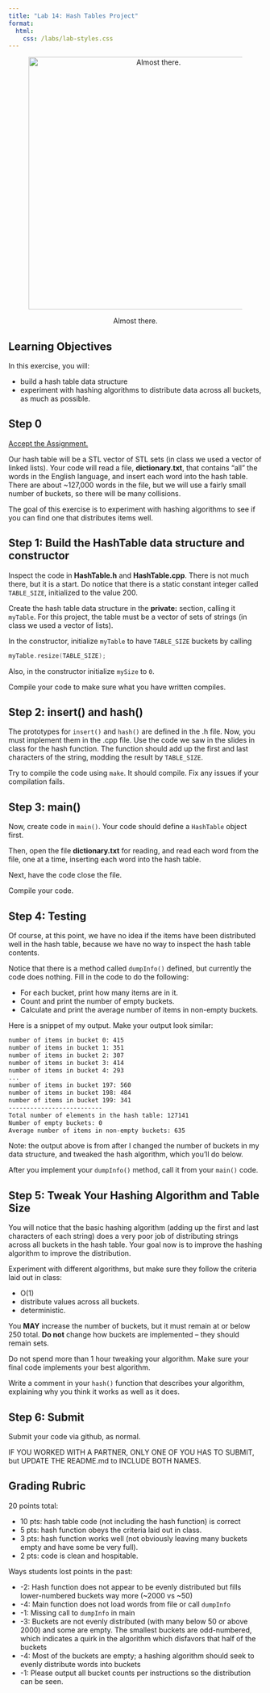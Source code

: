 ```yaml
---
title: "Lab 14: Hash Tables Project"
format: 
  html:
    css: /labs/lab-styles.css
---
```


<center>

<figure>

<img src="/images/labs/lab14/lab14-header.gif" alt="Almost there." width="500"/>

<figcaption>Almost there.</figcaption>

</figure>

</center>

## Learning Objectives

In this exercise, you will:

-   build a hash table data structure
-   experiment with hashing algorithms to distribute data across all buckets, as much as possible.

## Step 0

[Accept the Assignment.](){target="_blank"}

Our hash table will be a STL vector of STL sets (in class we used a vector of linked lists). Your code will read a file, **dictionary.txt**, that contains "all" the words in the English language, and insert each word into the hash table. There are about \~127,000 words in the file, but we will use a fairly small number of buckets, so there will be many collisions.

The goal of this exercise is to experiment with hashing algorithms to see if you can find one that distributes items well.

## Step 1: Build the HashTable data structure and constructor

Inspect the code in **HashTable.h** and **HashTable.cpp**. There is not much there, but it is a start. Do notice that there is a static constant integer called `TABLE_SIZE`, initialized to the value 200.

Create the hash table data structure in the **private:** section, calling it `myTable`. For this project, the table must be a vector of sets of strings (in class we used a vector of lists).

In the constructor, initialize `myTable` to have `TABLE_SIZE` buckets by calling

``` cpp
myTable.resize(TABLE_SIZE);
```

Also, in the constructor initialize `mySize` to `0`.

Compile your code to make sure what you have written compiles.

## Step 2: insert() and hash()

The prototypes for `insert()` and `hash()` are defined in the .h file. Now, you must implement them in the .cpp file. Use the code we saw in the slides in class for the hash function. The function should add up the first and last characters of the string, modding the result by `TABLE_SIZE`.

Try to compile the code using `make`. It should compile. Fix any issues if your compilation fails.

## Step 3: main()

Now, create code in `main()`. Your code should define a `HashTable` object first.

Then, open the file **dictionary.txt** for reading, and read each word from the file, one at a time, inserting each word into the hash table.

Next, have the code close the file.

Compile your code.

## Step 4: Testing

Of course, at this point, we have no idea if the items have been distributed well in the hash table, because we have no way to inspect the hash table contents.

Notice that there is a method called `dumpInfo()` defined, but currently the code does nothing. Fill in the code to do the following:

-   For each bucket, print how many items are in it.
-   Count and print the number of empty buckets.
-   Calculate and print the average number of items in non-empty buckets.

Here is a snippet of my output. Make your output look similar:

``` bash
number of items in bucket 0: 415
number of items in bucket 1: 351
number of items in bucket 2: 307
number of items in bucket 3: 414
number of items in bucket 4: 293
...
number of items in bucket 197: 560
number of items in bucket 198: 484
number of items in bucket 199: 341
--------------------------
Total number of elements in the hash table: 127141
Number of empty buckets: 0
Average number of items in non-empty buckets: 635
```

::: callout-note
Note: the output above is from after I changed the number of buckets in my data structure, and tweaked the hash algorithm, which you'll do below.
:::

After you implement your `dumpInfo()` method, call it from your `main()` code.

## Step 5: Tweak Your Hashing Algorithm and Table Size

You will notice that the basic hashing algorithm (adding up the first and last characters of each string) does a very poor job of distributing strings across all buckets in the hash table. Your goal now is to improve the hashing algorithm to improve the distribution.

Experiment with different algorithms, but make sure they follow the criteria laid out in class:

-   O(1)
-   distribute values across all buckets.
-   deterministic.

You **MAY** increase the number of buckets, but it must remain at or below 250 total. **Do not** change how buckets are implemented -- they should remain sets.

Do not spend more than 1 hour tweaking your algorithm. Make sure your final code implements your best algorithm.

::: callout-important
Write a comment in your `hash()` function that describes your algorithm, explaining why you think it works as well as it does.
:::

## Step 6: Submit

Submit your code via github, as normal.

::: callout-warning
IF YOU WORKED WITH A PARTNER, ONLY ONE OF YOU HAS TO SUBMIT, but UPDATE THE README.md to INCLUDE BOTH NAMES.
:::

## Grading Rubric

20 points total:

-   10 pts: hash table code (not including the hash function) is correct
-   5 pts: hash function obeys the criteria laid out in class.
-   3 pts: hash function works well (not obviously leaving many buckets empty and have some be very full).
-   2 pts: code is clean and hospitable.

Ways students lost points in the past:

-   -2: Hash function does not appear to be evenly distributed but fills lower-numbered buckets way more (\~2000 vs \~50)
-   -4: Main function does not load words from file or call `dumpInfo`
-   -1: Missing call to `dumpInfo` in main
-   -3: Buckets are not evenly distributed (with many below 50 or above 2000) and some are empty. The smallest buckets are odd-numbered, which indicates a quirk in the algorithm which disfavors that half of the buckets
-   -4: Most of the buckets are empty; a hashing algorithm should seek to evenly distribute words into buckets
-   -1: Please output all bucket counts per instructions so the distribution can be seen.

<!-- [^1]: how to add footnotes. -->
